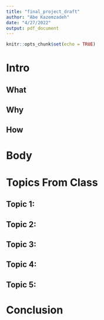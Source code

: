 ```yaml
---
title: "final_project_draft"
author: "Abe Kazemzadeh"
date: "4/27/2022"
output: pdf_document
---
```


```r
knitr::opts_chunk$set(echo = TRUE)
```

# Intro

## What

## Why

## How

# Body

# Topics From Class

## Topic 1:

## Topic 2:

## Topic 3:

## Topic 4:

## Topic 5:

# Conclusion